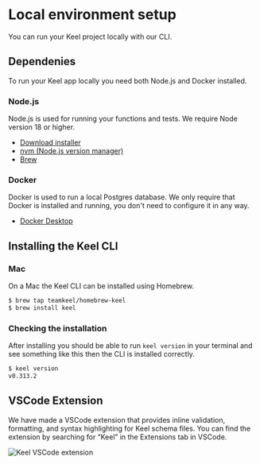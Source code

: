 # Local environment setup

You can run your Keel project locally with our CLI.

## Dependenies

To run your Keel app locally you need both Node.js and Docker installed.

### Node.js
Node.js is used for running your functions and tests. We require Node version 18 or higher.

* [Download installer](https://nodejs.org/en/download)
* [nvm (Node.js version manager)](https://github.com/nvm-sh/nvm)
* [Brew](https://formulae.brew.sh/formula/node)

### Docker
Docker is used to run a local Postgres database. We only require that Docker is installed and running, you don't need to configure it in any way.

* [Docker Desktop](https://docs.docker.com/desktop/)

## Installing the Keel CLI

### Mac

On a Mac the Keel CLI can be installed using Homebrew.

```bash
$ brew tap teamkeel/homebrew-keel
$ brew install keel
```

### Checking the installation

After installing you should be able to run `keel version` in your terminal and see something like this then the CLI is installed correctly.

```bash
$ keel version
v0.313.2
```

## VSCode Extension

We have made a VSCode extension that provides inline validation, formatting, and syntax highlighting for Keel schema files. You can find the extension by searching for “Keel” in the Extensions tab in VSCode.

![Keel VSCode extension](/vscode-extension.png)